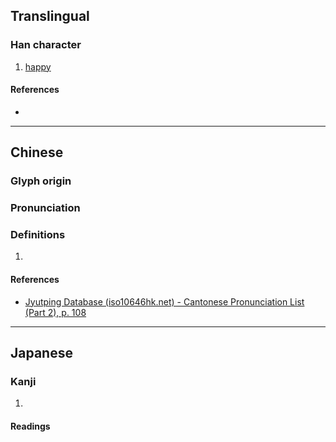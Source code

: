 {{character info/new}}
==Translingual==

===Han character===
{{Han char|rn=61|rad=心|as=07|sn=11|four=80339|canj=OMDP|ids=⿱余心}}

# [[happy]]

====References====
* {{Han ref|kx=0386.290|dkj=10632|dj=0719.020|hdz=42301.060|uh=6086|ud=24710|bh=D553|bd=54611}}

----

==Chinese==
{{zh-forms}}

===Glyph origin===
{{Han etym}}

===Pronunciation===
{{zh-pron
|m=yù
|c=jyu6
|mc=y
|oc=y
|cat=
}}

===Definitions===
{{zh-hanzi}}

# {{rfdef|zh}}

====References====
* [http://www.iso10646hk.net/jp/document/download.jsp Jyutping Database (iso10646hk.net) - Cantonese Pronunciation List (Part 2), p. 108]

----

==Japanese==

===Kanji===
{{ja-kanji|grade=|rs=心07}}

# {{rfdef|ja|sort=心07}}

====Readings====
{{rfv-pron|ja}}
{{ja-readings
|goon=<!--そ, -->よ
|kanon=<!--しょ, -->よ<!--
|kun=わす-れる
-->}}